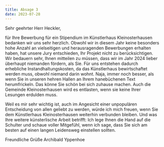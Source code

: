 ```yaml
---
title: Absage 3
date: 2023-07-28
---
```

Sehr geehrter Herr Heckler, 

für Ihre Bewerbung für ein Stipendium im Künstlerhaus Kleinosterhausen bedanken wir uns sehr herzlich.
Obwohl wir in diesem Jahr keine besonders hohe Anzahl an vielseitigen und herausragenden Bewerbungen erhalten haben, hat unsere Jury entschieden, Ihr Projekt nicht zu berücksichtigen. Wir bedauern sehr, Ihnen mitteilen zu müssen, dass wir im Jahr 2024 lieber überhaupt niemanden fördern, als Sie. Für uns entstehen dadurch erhebliche Instandhaltungskosten, da das Künstlerhaus bewirtschaftet werden muss, obwohl niemand darin wohnt. Naja, immer noch besser, als wenn Sie in unseren hehren Hallen an Ihrem hanebüchenen Text herumfrickeln. Das könne Sie schön bei sich zuhause machen. Auch die Gemeinde Kleinosterhausen wird es entlasten, wenn sie keine Ihrer Lesungen erdulden muss.

Weil es mir sehr wichtig ist, auch im Angesicht einer unpopulären Entscheidung von allen geliebt zu werden, würde ich mich freuen, wenn Sie dem Künstlerhaus Kleinosterhausen weiterhin verbunden bleiben. Und was Ihre weitere künsterlische Arbeit betrifft: Ich lege Ihnen die Hand auf die Schulter und schaue voller Mitgefühl, wenn ich sage, dass Sie sich am besten auf einen langen Leidensweg einstellen sollten.

Freundliche Grüße
Archibald Yppenhoe
